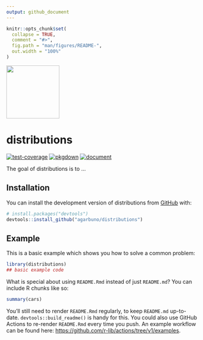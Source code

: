 ```yaml
---
output: github_document
---
```


<!-- README.md is generated from README.Rmd. Please edit that file -->

```r
knitr::opts_chunk$set(
  collapse = TRUE,
  comment = "#>",
  fig.path = "man/figures/README-",
  out.width = "100%"
)
```

<a href="https://agarbuno.github.io/distributions/"><img src="man/figures/logo.png" align="center" height="139" /></a>

# distributions

<!-- badges: start -->
[![test-coverage](https://github.com/agarbuno/distributions/actions/workflows/test-coverage.yaml/badge.svg)](https://github.com/agarbuno/distributions/actions/workflows/test-coverage.yaml)
[![pkgdown](https://github.com/agarbuno/distributions/actions/workflows/pkgdown.yaml/badge.svg)](https://github.com/agarbuno/distributions/actions/workflows/pkgdown.yaml)
[![document](https://github.com/agarbuno/distributions/actions/workflows/document.yaml/badge.svg)](https://github.com/agarbuno/distributions/actions/workflows/document.yaml)
<!-- badges: end -->

The goal of distributions is to ...

## Installation

You can install the development version of distributions from [GitHub](https://github.com/) with:

``` r
# install.packages("devtools")
devtools::install_github("agarbuno/distributions")
```

## Example

This is a basic example which shows you how to solve a common problem:

```r
library(distributions)
## basic example code
```

What is special about using `README.Rmd` instead of just `README.md`? You can include R chunks like so:

```r
summary(cars)
```

You'll still need to render `README.Rmd` regularly, to keep `README.md` up-to-date. `devtools::build_readme()` is handy for this. You could also use GitHub Actions to re-render `README.Rmd` every time you push. An example workflow can be found here: <https://github.com/r-lib/actions/tree/v1/examples>.
